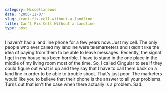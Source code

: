 ```yaml
---
category: Miscellaneous
date: '2005-11-07'
slug: /cant-fix-cell-without-a-landline
title: Can't Fix Cell Without a Landline
type: post
---
```



I haven't had a land line phone for a few years now. Just my cell.
The only people who ever called my landline were telemarketers and
I didn't like the idea of paying from them to be able to leave
messages. Recently, the signal I get in my house has been horrible.
I have to stand in the one place in the middle of my living room
most of the time. So, I called Cingular to see if they could figure
out what is up and they say that I have to call them back on a land
line in order to be able to trouble shoot. That's just poor. The
marketers would like you to believe that their phone is the answer
to all your problems. Turns out that isn't the case when there
actually is a problem. Sad.